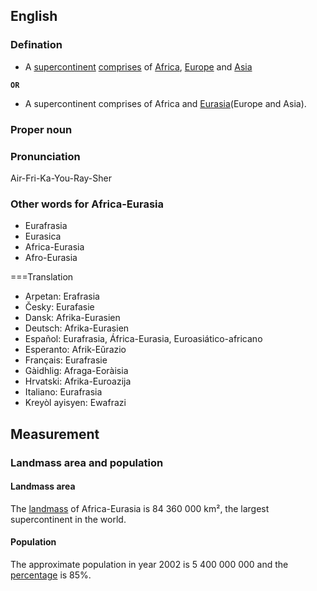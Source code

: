 ==English==

===Defination===
*A [[supercontinent]] [[comprises]] of [[Africa]], [[Europe]] and [[Asia]]
 
 '''OR'''

*A supercontinent comprises of Africa and [[Eurasia]](Europe and Asia).

===Proper noun===
{{en-proper noun}}

===Pronunciation===
Air-Fri-Ka-You-Ray-Sher

===Other words for Africa-Eurasia===
*Eurafrasia
*Eurasica
*Africa-Eurasia
*Afro-Eurasia

===Translation
{{trans-top|Africa-Eurasia translation}}
*Arpetan: Erafrasia
*Česky: Eurafasie
*Dansk: Afrika-Eurasien
*Deutsch: Afrika-Eurasien
*Español: Eurafrasia, África-Eurasia, Euroasiático-africano
*Esperanto: Afrik-Eŭrazio
*Français: Eurafrasie
*Gàidhlig: Afraga-Eoràisia
*Hrvatski: Afrika-Euroazija
*Italiano: Eurafrasia
*Kreyòl ayisyen: Ewafrazi
{{trans-bottom|Africa-Eurasia translation}}

==Measurement==
===Landmass area and population===
====Landmass area====
The [[landmass]] of Africa-Eurasia is 84 360 000 km², the largest supercontinent in the world.

====Population====
The approximate population in year 2002 is 5 400 000 000 and the [[percentage]] is 85%.
